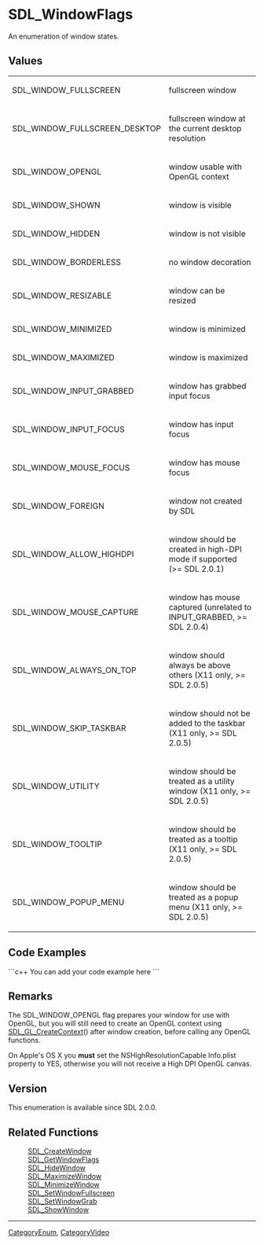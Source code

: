 <!-- pragma section-numbers off -->
<!-- pragma camelcase off -->

= SDL_WindowFlags =
An enumeration of window states.


== Values ==
{|
|SDL_WINDOW_FULLSCREEN
|fullscreen window
|-
|SDL_WINDOW_FULLSCREEN_DESKTOP
|fullscreen window at the current desktop resolution
|-
|SDL_WINDOW_OPENGL
|window usable with OpenGL context
|-
|SDL_WINDOW_SHOWN
|window is visible
|-
|SDL_WINDOW_HIDDEN
|window is not visible
|-
|SDL_WINDOW_BORDERLESS
|no window decoration
|-
|SDL_WINDOW_RESIZABLE
|window can be resized
|-
|SDL_WINDOW_MINIMIZED
|window is minimized
|-
|SDL_WINDOW_MAXIMIZED
|window is maximized
|-
|SDL_WINDOW_INPUT_GRABBED
|window has grabbed input focus
|-
|SDL_WINDOW_INPUT_FOCUS
|window has input focus
|-
|SDL_WINDOW_MOUSE_FOCUS
|window has mouse focus
|-
|SDL_WINDOW_FOREIGN
|window not created by SDL
|-
|SDL_WINDOW_ALLOW_HIGHDPI
|window should be created in high-DPI mode if supported (>= SDL 2.0.1)
|-
|SDL_WINDOW_MOUSE_CAPTURE
|window has mouse captured (unrelated to INPUT_GRABBED, >= SDL 2.0.4)
|-
|SDL_WINDOW_ALWAYS_ON_TOP
| window should always be above others (X11 only, >= SDL 2.0.5)
|-
|SDL_WINDOW_SKIP_TASKBAR
|window should not be added to the taskbar (X11 only, >= SDL 2.0.5)
|-
|SDL_WINDOW_UTILITY
|window should be treated as a utility window (X11 only, >= SDL 2.0.5)
|-
|SDL_WINDOW_TOOLTIP
|window should be treated as a tooltip (X11 only, >= SDL 2.0.5)
|-
|SDL_WINDOW_POPUP_MENU
|window should be treated as a popup menu (X11 only, >= SDL 2.0.5)
|}

== Code Examples ==
```c++
You can add your code example here
```

== Remarks ==
The SDL_WINDOW_OPENGL flag prepares your window for use with OpenGL, but you will still need to create an OpenGL context using [[SDL_GL_CreateContext]]() after window creation, before calling any OpenGL functions.

On Apple's OS X you '''must''' set the NSHighResolutionCapable Info.plist property to YES, otherwise you will not receive a High DPI OpenGL canvas.

== Version ==
This enumeration is available since SDL 2.0.0.

== Related Functions ==
:[[SDL_CreateWindow]]
:[[SDL_GetWindowFlags]]
:[[SDL_HideWindow]]
:[[SDL_MaximizeWindow]]
:[[SDL_MinimizeWindow]]
:[[SDL_SetWindowFullscreen]]
:[[SDL_SetWindowGrab]]
:[[SDL_ShowWindow]]

----
[[CategoryEnum]], [[CategoryVideo]]
